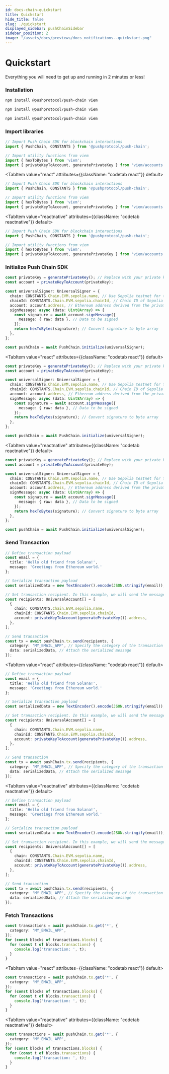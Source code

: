 ```yaml
---
id: docs-chain-quickstart
title: Quickstart
hide_title: false
slug: ./quickstart
displayed_sidebar: pushChainSidebar
sidebar_position: 2
image: "/assets/docs/previews/docs_notifications--quickstart.png"
---
```


# Quickstart

Everything you will need to get up and running in 2 minutes or less!

<head>
  <title>Quickstart | Push Chain | Push Documentation</title>
</head>


### Installation

<Tabs className="codetabs" groupId="code-examples">
  <TabItem value="js" attributes={{className: "codetab js"}} default>

```bash
npm install @pushprotocol/push-chain viem
```

  </TabItem>
  <TabItem value="react" attributes={{className: "codetab react"}} default>

```bash
npm install @pushprotocol/push-chain viem
```

  </TabItem>
  <TabItem value="reactnative" attributes={{className: "codetab reactnative"}} default>

```bash
npm install @pushprotocol/push-chain viem
```

  </TabItem>
</Tabs>

### Import libraries



<Tabs className="codetabs" groupId="code-examples">
  <TabItem value="js" attributes={{className: "codetab js"}} default>

```typescript
// Import Push Chain SDK for blockchain interactions
import { PushChain, CONSTANTS } from '@pushprotocol/push-chain';

// Import utility functions from viem
import { hexToBytes } from 'viem';
import { privateKeyToAccount, generatePrivateKey } from 'viem/accounts';
```

  </TabItem>

  <TabItem value="react" attributes={{className: "codetab react"}} default>

```typescript
// Import Push Chain SDK for blockchain interactions
import { PushChain, CONSTANTS } from '@pushprotocol/push-chain';

// Import utility functions from viem
import { hexToBytes } from 'viem';
import { privateKeyToAccount, generatePrivateKey } from 'viem/accounts';
```

  </TabItem>

  <TabItem value="reactnative" attributes={{className: "codetab reactnative"}} default>

```typescript
// Import Push Chain SDK for blockchain interactions
import { PushChain, CONSTANTS } from '@pushprotocol/push-chain';

// Import utility functions from viem
import { hexToBytes } from 'viem';
import { privateKeyToAccount, generatePrivateKey } from 'viem/accounts';
```

  </TabItem>
</Tabs>

### Initialize Push Chain SDK

<Tabs className="codetabs" groupId="code-examples">
  <TabItem value="js" attributes={{className: "codetab js"}} default>

```typescript
const privateKey = generatePrivateKey(); // Replace with your private key generation logic
const account = privateKeyToAccount(privateKey);

const universalSigner: UniversalSigner = {
  chain: CONSTANTS.Chain.EVM.sepolia.name, // Use Sepolia testnet for this example
  chainId: CONSTANTS.Chain.EVM.sepolia.chainId, // Chain ID of Sepolia
  account: account.address, // Ethereum address derived from the private key
  signMessage: async (data: Uint8Array) => {
    const signature = await account.signMessage({
      message: { raw: data }, // Data to be signed
    });
    return hexToBytes(signature); // Convert signature to byte array
  },
};

const pushChain = await PushChain.initialize(universalSigner);
```

  </TabItem>

  <TabItem value="react" attributes={{className: "codetab react"}} default>

```typescript
const privateKey = generatePrivateKey(); // Replace with your private key generation logic
const account = privateKeyToAccount(privateKey);

const universalSigner: UniversalSigner = {
  chain: CONSTANTS.Chain.EVM.sepolia.name, // Use Sepolia testnet for this example
  chainId: CONSTANTS.Chain.EVM.sepolia.chainId, // Chain ID of Sepolia
  account: account.address, // Ethereum address derived from the private key
  signMessage: async (data: Uint8Array) => {
    const signature = await account.signMessage({
      message: { raw: data }, // Data to be signed
    });
    return hexToBytes(signature); // Convert signature to byte array
  },
};

const pushChain = await PushChain.initialize(universalSigner);
```

  </TabItem>

  <TabItem value="reactnative" attributes={{className: "codetab reactnative"}} default>

```typescript
const privateKey = generatePrivateKey(); // Replace with your private key generation logic
const account = privateKeyToAccount(privateKey);

const universalSigner: UniversalSigner = {
  chain: CONSTANTS.Chain.EVM.sepolia.name, // Use Sepolia testnet for this example
  chainId: CONSTANTS.Chain.EVM.sepolia.chainId, // Chain ID of Sepolia
  account: account.address, // Ethereum address derived from the private key
  signMessage: async (data: Uint8Array) => {
    const signature = await account.signMessage({
      message: { raw: data }, // Data to be signed
    });
    return hexToBytes(signature); // Convert signature to byte array
  },
};

const pushChain = await PushChain.initialize(universalSigner);
```

  </TabItem>
</Tabs>

### Send Transaction

<Tabs className="codetabs" groupId="code-examples">
  <TabItem value="js" attributes={{className: "codetab js"}} default>

```typescript
// Define transaction payload
const email = {
  title: 'Hello old friend from Solana!',
  message: 'Greetings from Ethereum world.'
};

// Serialize transaction payload
const serializedData = new TextEncoder().encode(JSON.stringify(email));

// Set transaction recipient. In this example, we will send the message to a random Ethereum address on Sepolia
const recipients: UniversalAccount[] = [
  {
    chain: CONSTANTS.Chain.EVM.sepolia.name,
    chainId: CONSTANTS.Chain.EVM.sepolia.chainId,
    account: privateKeyToAccount(generatePrivateKey()).address,
  },
];

// Send transaction
const tx = await pushChain.tx.send(recipients, {
  category: 'MY_EMAIL_APP', // Specify the category of the transaction
  data: serializedData, // Attach the serialized message
});
```

  </TabItem>

  <TabItem value="react" attributes={{className: "codetab react"}} default>

```typescript
// Define transaction payload
const email = {
  title: 'Hello old friend from Solana!',
  message: 'Greetings from Ethereum world.'
};

// Serialize transaction payload
const serializedData = new TextEncoder().encode(JSON.stringify(email));

// Set transaction recipient. In this example, we will send the message to a random Ethereum address on Sepolia
const recipients: UniversalAccount[] = [
  {
    chain: CONSTANTS.Chain.EVM.sepolia.name,
    chainId: CONSTANTS.Chain.EVM.sepolia.chainId,
    account: privateKeyToAccount(generatePrivateKey()).address,
  },
];

// Send transaction
const tx = await pushChain.tx.send(recipients, {
  category: 'MY_EMAIL_APP', // Specify the category of the transaction
  data: serializedData, // Attach the serialized message
});
```

  </TabItem>

  <TabItem value="reactnative" attributes={{className: "codetab reactnative"}} default>

```typescript
// Define transaction payload
const email = {
  title: 'Hello old friend from Solana!',
  message: 'Greetings from Ethereum world.'
};

// Serialize transaction payload
const serializedData = new TextEncoder().encode(JSON.stringify(email));

// Set transaction recipient. In this example, we will send the message to a random Ethereum address on Sepolia
const recipients: UniversalAccount[] = [
  {
    chain: CONSTANTS.Chain.EVM.sepolia.name,
    chainId: CONSTANTS.Chain.EVM.sepolia.chainId,
    account: privateKeyToAccount(generatePrivateKey()).address,
  },
];

// Send transaction
const tx = await pushChain.tx.send(recipients, {
  category: 'MY_EMAIL_APP', // Specify the category of the transaction
  data: serializedData, // Attach the serialized message
});
```

  </TabItem>
</Tabs>

### Fetch Transactions

<Tabs className="codetabs" groupId="code-examples">
  <TabItem value="js" attributes={{className: "codetab js"}} default>

```typescript
const transactions = await pushChain.tx.get('*', {
  category: 'MY_EMAIL_APP',
});
for (const blocks of transactions.blocks) {
  for (const t of blocks.transactions) {
    console.log('transaction: ', t);
  }
}
```

  </TabItem>

  <TabItem value="react" attributes={{className: "codetab react"}} default>

```typescript
const transactions = await pushChain.tx.get('*', {
  category: 'MY_EMAIL_APP',
});
for (const blocks of transactions.blocks) {
  for (const t of blocks.transactions) {
    console.log('transaction: ', t);
  }
}
```

  </TabItem>

  <TabItem value="reactnative" attributes={{className: "codetab reactnative"}} default>

```typescript
const transactions = await pushChain.tx.get('*', {
  category: 'MY_EMAIL_APP',
});
for (const blocks of transactions.blocks) {
  for (const t of blocks.transactions) {
    console.log('transaction: ', t);
  }
}
```

  </TabItem>
</Tabs>
